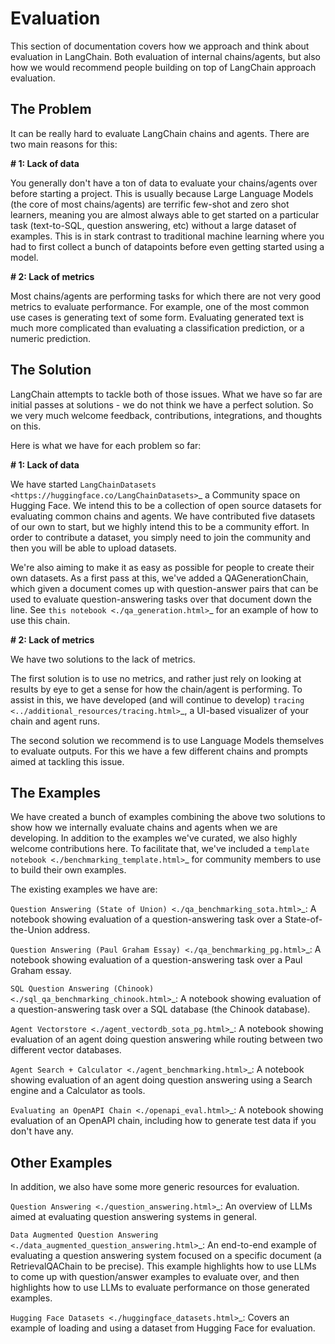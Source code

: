 # Evaluation

This section of documentation covers how we approach and think about evaluation in LangChain.
Both evaluation of internal chains/agents, but also how we would recommend people building on top of LangChain approach evaluation.

## The Problem

It can be really hard to evaluate LangChain chains and agents.
There are two main reasons for this:

**# 1: Lack of data**

You generally don't have a ton of data to evaluate your chains/agents over before starting a project.
This is usually because Large Language Models (the core of most chains/agents) are terrific few-shot and zero shot learners,
meaning you are almost always able to get started on a particular task (text-to-SQL, question answering, etc) without
a large dataset of examples.
This is in stark contrast to traditional machine learning where you had to first collect a bunch of datapoints
before even getting started using a model.

**# 2: Lack of metrics**

Most chains/agents are performing tasks for which there are not very good metrics to evaluate performance.
For example, one of the most common use cases is generating text of some form.
Evaluating generated text is much more complicated than evaluating a classification prediction, or a numeric prediction.

## The Solution

LangChain attempts to tackle both of those issues.
What we have so far are initial passes at solutions - we do not think we have a perfect solution.
So we very much welcome feedback, contributions, integrations, and thoughts on this.

Here is what we have for each problem so far:

**# 1: Lack of data**

We have started `LangChainDatasets <https://huggingface.co/LangChainDatasets>`_ a Community space on Hugging Face.
We intend this to be a collection of open source datasets for evaluating common chains and agents.
We have contributed five datasets of our own to start, but we highly intend this to be a community effort.
In order to contribute a dataset, you simply need to join the community and then you will be able to upload datasets.

We're also aiming to make it as easy as possible for people to create their own datasets.
As a first pass at this, we've added a QAGenerationChain, which given a document comes up
with question-answer pairs that can be used to evaluate question-answering tasks over that document down the line.
See `this notebook <./qa_generation.html>`_ for an example of how to use this chain.

**# 2: Lack of metrics**

We have two solutions to the lack of metrics.

The first solution is to use no metrics, and rather just rely on looking at results by eye to get a sense for how the chain/agent is performing.
To assist in this, we have developed (and will continue to develop) `tracing <../additional_resources/tracing.html>`_, a UI-based visualizer of your chain and agent runs.

The second solution we recommend is to use Language Models themselves to evaluate outputs.
For this we have a few different chains and prompts aimed at tackling this issue.

## The Examples

We have created a bunch of examples combining the above two solutions to show how we internally evaluate chains and agents when we are developing.
In addition to the examples we've curated, we also highly welcome contributions here.
To facilitate that, we've included a `template notebook <./benchmarking_template.html>`_ for community members to use to build their own examples.

The existing examples we have are:

`Question Answering (State of Union) <./qa_benchmarking_sota.html>`_: A notebook showing evaluation of a question-answering task over a State-of-the-Union address.

`Question Answering (Paul Graham Essay) <./qa_benchmarking_pg.html>`_: A notebook showing evaluation of a question-answering task over a Paul Graham essay.

`SQL Question Answering (Chinook) <./sql_qa_benchmarking_chinook.html>`_: A notebook showing evaluation of a question-answering task over a SQL database (the Chinook database).

`Agent Vectorstore <./agent_vectordb_sota_pg.html>`_: A notebook showing evaluation of an agent doing question answering while routing between two different vector databases.

`Agent Search + Calculator <./agent_benchmarking.html>`_: A notebook showing evaluation of an agent doing question answering using a Search engine and a Calculator as tools.

`Evaluating an OpenAPI Chain <./openapi_eval.html>`_: A notebook showing evaluation of an OpenAPI chain, including how to generate test data if you don't have any.


## Other Examples

In addition, we also have some more generic resources for evaluation.

`Question Answering <./question_answering.html>`_: An overview of LLMs aimed at evaluating question answering systems in general.

`Data Augmented Question Answering <./data_augmented_question_answering.html>`_: An end-to-end example of evaluating a question answering system focused on a specific document (a RetrievalQAChain to be precise). This example highlights how to use LLMs to come up with question/answer examples to evaluate over, and then highlights how to use LLMs to evaluate performance on those generated examples.

`Hugging Face Datasets <./huggingface_datasets.html>`_: Covers an example of loading and using a dataset from Hugging Face for evaluation.

